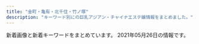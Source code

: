 ```yaml
---
title: "金町・亀有・北千住・竹ノ塚"
description: "キーワード別にの巨乳アジアン・チャイナエステ嬢情報をまとめました。"
---
```


新着画像と新着キーワードをまとめています。
2021年05月26日の情報です。

<DmmAffiliateIns />
<KeywordTable
  shops={
    [
    {
        "name": "Spring \uff5e\u30b9\u30d7\u30ea\u30f3\u30b0\uff5e",
        "url": "http://spring.est888.com/",
        "station": "JR\u91d1\u753a\u99c5\u5317\u53e3",
        "keywords": {
            "E": 1,
            "85": 2,
            "91": 1,
            "84": 1,
            "90": 5,
            "C": 3,
            "D": 3,
            "89": 1
        },
        "img_links": [
            "http://spring.est888.com/css/staff/staff001-b.png",
            "http://spring.est888.com/css/staff/staff16.png",
            "http://spring.est888.com/css/staff/staff17.png",
            "http://spring.est888.com/css/staff/staff16-a.png",
            "http://spring.est888.com/css/staff/staff16-b.png",
            "http://spring.est888.com/css/nav/nav-001.png",
            "http://spring.est888.com/css/nav/nav-005.png",
            "http://spring.est888.com/css/staff/staff012-b.png",
            "http://spring.est888.com/css/staff/staff004-b.png",
            "http://spring.est888.com/css/staff/staff0005.png",
            "http://spring.est888.com/css/staff/staff13.png",
            "http://spring.est888.com/css/nav/nav-002.png",
            "http://spring.est888.com/css/tel.png",
            "http://spring.est888.com/css/staff/staff11-a.png",
            "http://spring.est888.com/css/staff/staff0005-a.png",
            "http://spring.est888.com/css/staff/staff14-b.png",
            "http://spring.est888.com/css/nav/nav-004.png",
            "http://spring.est888.com/css/staff/staff14.png",
            "http://spring.est888.com/css/nav/nav-003.png",
            "http://spring.est888.com/css/staff/staff0010-b.png",
            "http://spring.est888.com/css/top0000000003.jpg",
            "http://spring.est888.com/css/nav/nav-006.png",
            "http://spring.est888.com/css/staff/staff004.png",
            "http://spring.est888.com/css/staff/staff001-a.png",
            "http://spring.est888.com/css/staff/staff17-a.png",
            "http://spring.est888.com/css/staff/staff11.png",
            "http://spring.est888.com/css/staff/staff004-a.png",
            "http://spring.est888.com/css/staff/staff14-a.png",
            "http://spring.est888.com/css/staff/staff010-a.png",
            "http://spring.est888.com/css/staff/staff012-a.png",
            "http://spring.est888.com/css/top001.png",
            "http://spring.est888.com/css/staff/staff010.png",
            "http://spring.est888.com/css/staff/staff13-a.png",
            "http://spring.est888.com/css/staff/staff11-b.png",
            "http://spring.est888.com/css/staff/staff001.png",
            "http://spring.est888.com/css/staff/staff17-b.png",
            "http://spring.est888.com/css/staff/staff0005-b.png",
            "http://spring.est888.com/css/staff/staff012.png"
        ]
    },
    {
        "station": "JR\u91d1\u753a\u99c5\u5317\u53e3",
        "url": "http://urara.tyo.cm/",
        "name": "\u9e97",
        "keywords": {
            "85": 48,
            "84": 12,
            "87": 12,
            "86": 48,
            "D": 120
        },
        "img_links": [
            "http://urara.tyo.cm/photos/sites/5/2020/10/2020101305325670.jpg",
            "http://urara.tyo.cm/images/link_nav03.png",
            "http://urara.tyo.cm/images/link_nav02.png",
            "http://urara.tyo.cm/photos/sites/5/2020/09/2020091508111353.jpg",
            "http://urara.tyo.cm/images/link_nav01.png",
            "http://urara.tyo.cm/images/bg_infotit.png",
            "http://urara.tyo.cm/images/link_nav06.png",
            "http://urara.tyo.cm/images/tit_staff01.png",
            "http://urara.tyo.cm/photos/sites/5/2020/07/2020072904152581.jpg",
            "http://urara.tyo.cm/photos/sites/5/2020/07/2020072904152344.jpg",
            "http://urara.tyo.cm/images/slider03.png",
            "http://urara.tyo.cm/images/slider01.png",
            "http://urara.tyo.cm/images/top.png",
            "http://urara.tyo.cm/images/slider02.png",
            "http://urara.tyo.cm/photos/sites/5/2020/08/2020082101302071.jpg",
            "http://urara.tyo.cm/images/tit_info02.png",
            "http://urara.tyo.cm/images/link_nav04.png",
            "http://urara.tyo.cm/photos/sites/5/2021/02/2021021804210413.jpg",
            "http://urara.tyo.cm/photos/sites/5/2020/07/2020072904152438.jpg",
            "http://urara.tyo.cm/photos/sites/5/2020/11/2020112706272440.jpg",
            "http://urara.tyo.cm/images/tit_info01.png",
            "http://urara.tyo.cm/images/ico02.png",
            "http://urara.tyo.cm/photos/sites/5/2021/03/2021032608104729.jpg",
            "http://urara.tyo.cm/images/tit_staff02.png",
            "http://urara.tyo.cm/images/link_nav05.png",
            "http://urara.tyo.cm/photos/sites/5/2020/07/2020072904152474.jpg",
            "http://urara.tyo.cm/images/pagetop.png"
        ]
    },
    {
        "keywords": {},
        "name": "\u82b1\u306e\u604b",
        "url": "http://bananokoi.ies.bz/",
        "station": "\u7dbe\u702c\u99c5\u6771\u53e3",
        "img_links": []
    },
    {
        "img_links": [
            "http://relax-esthe.tokyo/css/staff/staff03.png",
            "http://relax-esthe.tokyo/css/staff/staff05.png",
            "http://relax-esthe.tokyo/css/m-yejiao.jpg",
            "http://relax-esthe.tokyo/css/m-top-right02.jpg",
            "http://relax-esthe.tokyo/css/top-left01.jpg",
            "http://relax-esthe.tokyo/css/staff/staff09.png",
            "http://relax-esthe.tokyo/css/staff/staff06.png",
            "http://relax-esthe.tokyo/css/m-top-right03.jpg",
            "http://relax-esthe.tokyo/css/m-left.jpg",
            "http://relax-esthe.tokyo/css/staff/staff02.png",
            "http://relax-esthe.tokyo/css/staff/staff01.png",
            "http://relax-esthe.tokyo/css/m-top02.jpg",
            "http://relax-esthe.tokyo/css/staff/staff07.png",
            "http://relax-esthe.tokyo/images/call.png",
            "http://relax-esthe.tokyo/css/m-top-right04.jpg",
            "http://relax-esthe.tokyo/css/m-top-right01.jpg",
            "http://relax-esthe.tokyo/css/m-right.jpg",
            "http://relax-esthe.tokyo/css/m-head1.jpg",
            "http://relax-esthe.tokyo/css/staff/staff0n.png"
        ],
        "station": "\u6885\u5cf6\u99c5",
        "url": "http://relax-esthe.tokyo/",
        "name": "Amor-\u30a2\u30e2\u30fc\u30eb-",
        "keywords": {}
    },
    {
        "station": "\u7dbe\u702c\u99c5\u6771\u53e3",
        "url": "http://youfirstesthe.com/",
        "name": "You First*\u30e6\u30fc\u30d5\u30a1\u30fc\u30b9\u30c8",
        "keywords": {
            "\u30bb\u30af\u30b7\u30fc": 4,
            "G": 5
        },
        "img_links": [
            "http://youfirstesthe.com/upload/girl/img03/img3_0020.jpg",
            "http://youfirstesthe.com/upload/girl/img03/img2_0003.jpg",
            "http://youfirstesthe.com/images/top/list_btn.png",
            "http://youfirstesthe.com/upload/girl/img03/img5_0008.jpg",
            "http://youfirstesthe.com/upload/girl/img02/img1_0016.jpg",
            "http://youfirstesthe.com/upload/girl/img02/img1_0007.jpg",
            "http://youfirstesthe.com/upload/board/img_1555924960.jpg",
            "http://youfirstesthe.com/upload/girl/img03/img2_0014.jpg",
            "http://youfirstesthe.com/images/common/main_txt_corona.jpg",
            "http://youfirstesthe.com/upload/girl/img03/img2_0028.jpg",
            "http://youfirstesthe.com/upload/girl/img03/img3_0007.jpg",
            "http://youfirstesthe.com/upload/girl/img03/img1_0007.jpg",
            "http://youfirstesthe.com/upload/girl/img03/img2_0020.jpg",
            "http://youfirstesthe.com/upload/girl/img03/img1_0027.jpg",
            "http://youfirstesthe.com/upload/girl/img03/img4_0007.jpg",
            "http://youfirstesthe.com/upload/girl/img02/img1_0004.jpg",
            "http://youfirstesthe.com/upload/girl/img03/img1_0016.jpg",
            "http://youfirstesthe.com/upload/girl/img03/img1_0028.jpg",
            "http://youfirstesthe.com/upload/girl/img02/img1_0015.jpg",
            "http://youfirstesthe.com/upload/girl/img03/img1_0021.jpg",
            "http://youfirstesthe.com/upload/girl/img03/img2_0007.jpg",
            "http://youfirstesthe.com/images/top/ranking01.png",
            "http://youfirstesthe.com/upload/girl/img03/img2_0008.jpg",
            "http://youfirstesthe.com/upload/girl/img03/img1_0003.jpg",
            "http://youfirstesthe.com/upload/girl/img03/img3_0003.jpg",
            "http://youfirstesthe.com/upload/girl/img03/img1_0004.jpg",
            "http://youfirstesthe.com/upload/board/img_1601452249.jpg",
            "http://youfirstesthe.com/upload/girl/img02/img1_0008.jpg",
            "http://youfirstesthe.com/upload/board/img_1616074420.jpg",
            "http://youfirstesthe.com/upload/girl/img02/img1_0028.jpg",
            "http://youfirstesthe.com/upload/girl/img03/img4_0008.jpg",
            "http://youfirstesthe.com/upload/girl/img03/img3_0008.jpg",
            "http://youfirstesthe.com/upload/girl/img02/img1_0021.jpg",
            "http://youfirstesthe.com/upload/girl/img03/img1_0020.jpg",
            "http://youfirstesthe.com/upload/girl/img03/img2_0016.jpg",
            "http://youfirstesthe.com/images/top/ranking02.png",
            "http://youfirstesthe.com/upload/girl/img03/img1_0026.jpg",
            "http://youfirstesthe.com/upload/girl/img03/img1_0008.jpg",
            "http://youfirstesthe.com/upload/girl/img03/img1_0014.jpg",
            "http://youfirstesthe.com/upload/girl/img02/img1_0020.jpg",
            "http://youfirstesthe.com/upload/girl/img03/img2_0019.jpg",
            "http://youfirstesthe.com/upload/girl/img03/img1_0029.jpg",
            "http://youfirstesthe.com/upload/board/img_1616074473.jpg",
            "http://youfirstesthe.com/upload/girl/img02/img1_0026.jpg",
            "http://youfirstesthe.com/upload/board/img_1558501433.jpg",
            "http://youfirstesthe.com/upload/girl/img03/img1_0019.jpg",
            "http://youfirstesthe.com/upload/girl/img02/img1_0014.jpg",
            "http://youfirstesthe.com/images/top/ranking03.png",
            "http://youfirstesthe.com/upload/girl/img02/img1_0019.jpg",
            "http://youfirstesthe.com/upload/girl/img03/img2_0029.jpg",
            "http://youfirstesthe.com/images/top/pickup_box.png",
            "http://youfirstesthe.com/upload/girl/img02/img1_0029.jpg",
            "http://youfirstesthe.com/images/common/tel.png",
            "http://youfirstesthe.com/upload/girl/img02/img1_0027.jpg",
            "http://youfirstesthe.com/upload/girl/img02/img1_0003.jpg",
            "http://youfirstesthe.com/upload/girl/img03/img1_0015.jpg",
            "http://youfirstesthe.com/upload/board/img_1600470945.jpg",
            "http://youfirstesthe.com/images/top/news.png"
        ]
    },
    {
        "name": "Spring-\u30b9\u30d7\u30ea\u30f3\u30b0-",
        "url": "http://spring02.est888.com/",
        "img_links": [
            "http://spring02.est888.com/css/staff/staff09-a.png",
            "http://spring02.est888.com/css/staff/staff010-b.png",
            "http://spring02.est888.com/css/staff/staff01-a.png",
            "http://spring02.est888.com/css/staff/staff09-b.png",
            "http://spring02.est888.com/css/staff/staff005-a.png",
            "http://spring02.est888.com/css/staff/staff03.png",
            "http://spring02.est888.com/css/staff/staff12-a.png",
            "http://spring02.est888.com/css/tel.png",
            "http://spring02.est888.com/css/staff/staff005.png",
            "http://spring02.est888.com/css/staff/staff04-b.png",
            "http://spring02.est888.com/css/nav/nav-005.png",
            "http://spring02.est888.com/css/top003.png",
            "http://spring02.est888.com/css/staff/staff11.png",
            "http://spring02.est888.com/css/staff/staff12.png",
            "http://spring02.est888.com/css/staff/staff11-a.png",
            "http://spring02.est888.com/css/top04.png",
            "http://spring02.est888.com/css/staff/staff01.png",
            "http://spring02.est888.com/css/staff/staff12-b.png",
            "http://spring02.est888.com/css/staff/staff010.png",
            "http://spring02.est888.com/css/nav/nav-006.png",
            "http://spring02.est888.com/css/staff/staff010-a.png",
            "http://spring02.est888.com/css/staff/staff04-a.png",
            "http://spring02.est888.com/css/nav/nav-001.png",
            "http://spring02.est888.com/css/nav/nav-004.png",
            "http://spring02.est888.com/css/nav/nav-003.png",
            "http://spring02.est888.com/css/staff/staff04.png",
            "http://spring02.est888.com/css/staff/staff03-a.png",
            "http://spring02.est888.com/css/staff/staff003-b.png",
            "http://spring02.est888.com/css/staff/staff005-b.png",
            "http://spring02.est888.com/css/top01.png",
            "http://spring02.est888.com/css/staff/staff11-b.png",
            "http://spring02.est888.com/css/staff/staff09.png",
            "http://spring02.est888.com/css/osusume01.png",
            "http://spring02.est888.com/css/staff/staff0008.png",
            "http://spring02.est888.com/css/top02-left.png",
            "http://spring02.est888.com/css/nav/nav-002.png",
            "http://spring02.est888.com/css/staff/staff01-b.png",
            "http://spring02.est888.com/css/staff/staff008-b.png"
        ],
        "keywords": {
            "90": 3,
            "91": 1,
            "E": 2,
            "85": 3,
            "G": 1,
            "C": 4,
            "84": 1,
            "89": 1
        },
        "station": "\u7dbe\u702c\u99c5\u897f\u53e3"
    },
    {
        "name": "BODY RESORT",
        "keywords": {
            "D": 20,
            "86": 32,
            "C": 2
        },
        "url": "http://massage-esthe.red/",
        "img_links": [
            "http://massage-esthe.red/images/slider/slide1.png",
            "http://massage-esthe.red/images/no.png",
            "http://massage-esthe.red/images/slider/slide2s.png",
            "http://massage-esthe.red/images/slider/slide4.png",
            "http://massage-esthe.red/images/line.jpg",
            "http://massage-esthe.red/images/staff_images/st4.jpg",
            "http://massage-esthe.red/images/staff_images/st1.jpg",
            "http://massage-esthe.red/images/slider/slide3.png",
            "http://massage-esthe.red/images/index-2.jpg",
            "http://massage-esthe.red/images/e.jpg",
            "http://massage-esthe.red/images/slider/slide1s.png",
            "http://massage-esthe.red/images/staff_images/st9.jpg",
            "http://massage-esthe.red/images/staff_images/sta3.jpg",
            "http://massage-esthe.red/images/an_5_02.jpg",
            "http://massage-esthe.red/images/staff_images/sta1.jpg",
            "http://massage-esthe.red/images/an_4_02.jpg",
            "http://massage-esthe.red/images/staff_images/st2.jpg",
            "http://massage-esthe.red/images/an_2_02.jpg",
            "http://massage-esthe.red/images/an_4_01.jpg",
            "http://massage-esthe.red/images/an_3_02.jpg",
            "http://massage-esthe.red/images/slider/slide4s.png",
            "http://massage-esthe.red/images/staff_images/st3.jpg",
            "http://massage-esthe.red/images/slider/slide5s.png",
            "http://massage-esthe.red/images/staff_images/st6.jpg",
            "http://massage-esthe.red/images/r3.jpg",
            "http://massage-esthe.red/images/an_6_02.jpg",
            "http://massage-esthe.red/images/an_1_02.jpg",
            "http://massage-esthe.red/images/staff_images/sta9.jpg",
            "http://massage-esthe.red/images/staff_images/sta4.jpg",
            "http://massage-esthe.red/images/an_1_01.jpg",
            "http://massage-esthe.red/images/staff_images/st5.jpg",
            "http://massage-esthe.red/images/an_6_01.jpg",
            "http://massage-esthe.red/images/r7.jpg",
            "http://massage-esthe.red/images/r5.jpg",
            "http://massage-esthe.red/images/an_3_01.jpg",
            "http://massage-esthe.red/images/r6.jpg",
            "http://massage-esthe.red/images/staff_images/sta6.jpg",
            "http://massage-esthe.red/images/r4.jpg",
            "http://massage-esthe.red/images/staff_images/sl.png",
            "http://massage-esthe.red/images/staff_images/sta5.jpg",
            "http://massage-esthe.red/images/qr.jpg",
            "http://massage-esthe.red/images/staff_images/sta2.jpg",
            "http://massage-esthe.red/images/an_2_01.jpg",
            "http://massage-esthe.red/images/fbb.jpg",
            "http://massage-esthe.red/images/an_5_01.jpg",
            "http://massage-esthe.red/images/index-1.jpg",
            "http://massage-esthe.red/images/r2.jpg",
            "http://massage-esthe.red/images/line1.jpg",
            "http://massage-esthe.red/images/slider/slide2.png",
            "http://massage-esthe.red/images/staff_images/sta7.jpg",
            "http://massage-esthe.red/images/slider/slide3s.png",
            "http://massage-esthe.red/images/slider/slide5.png",
            "http://massage-esthe.red/images/staff_images/st7.jpg"
        ],
        "station": "JR\u4e80\u6709\u99c5\u5317\u53e3"
    },
    {
        "station": "JR\u91d1\u753a\u99c5\u5317\u53e3",
        "url": "http://iyasinobara.oks.bz/",
        "name": "\u7652\u3057\u306e\u8594\u8587",
        "img_links": [
            "http://iyasinobara.oks.bz/images/top.jpg",
            "http://iyasinobara.oks.bz/images/mobile.jpg",
            "http://iyasinobara.oks.bz/photos/sites/36/2020/02/2020021401252254.jpg",
            "http://iyasinobara.oks.bz/images/room2.jpg",
            "http://iyasinobara.oks.bz/images/room4.jpg",
            "http://iyasinobara.oks.bz/images/s_staff.jpg",
            "http://iyasinobara.oks.bz/images/s_news.jpg",
            "http://iyasinobara.oks.bz/photos/sites/36/2021/03/2021030303232197.jpg",
            "http://iyasinobara.oks.bz/images/s_shedule.jpg",
            "http://iyasinobara.oks.bz/photos/sites/36/2020/11/2020112101523963.jpg",
            "http://iyasinobara.oks.bz/photos/sites/36/2019/12/2019121401184994.jpg",
            "http://iyasinobara.oks.bz/images/room1.jpg",
            "http://iyasinobara.oks.bz/images/room3.jpg"
        ],
        "keywords": {
            "D": 10,
            "90": 5,
            "C": 16,
            "F": 5,
            "82": 5,
            "85": 5,
            "87": 5
        }
    },
    {
        "img_links": [
            "https://lush.jpn.vin/images/room1.jpg",
            "https://lush.jpn.vin/images/lb.png",
            "https://lush.jpn.vin/images/end.jpg",
            "https://lush.jpn.vin/images/room3.jpg",
            "https://lush.jpn.vin/images/side_mobile.png",
            "https://lush.jpn.vin/photos/sites/6/2021/05/202105260132415.jpg",
            "http://lush.a3.jpn.vin/upload/sites/6/2021/05/202105260132415.jpg",
            "https://lush.jpn.vin/images/border-bottom.png",
            "https://lush.jpn.vin/images/tit_pick.jpg",
            "https://lush.jpn.vin/images/rb.png",
            "https://lush.jpn.vin/images/tit_news.png",
            "https://lush.jpn.vin/photos/sites/6/2021/01/2021012905303514.jpg",
            "https://lush.jpn.vin/images/tit_staff.jpg",
            "https://lush.jpn.vin/images/girl.png",
            "https://lush.jpn.vin/photos/sites/6/2020/12/2020121402082025.jpg",
            "https://lush.jpn.vin/photos/sites/6/2020/12/2020121402072787.jpg",
            "https://lush.jpn.vin/images/room4.jpg",
            "https://lush.jpn.vin/photos/sites/6/2021/02/2021021804400223.jpg",
            "https://lush.jpn.vin/photos/sites/6/2020/12/202012140206371.jpg",
            "https://lush.jpn.vin/images/top.png",
            "https://lush.jpn.vin/photos/sites/6/2021/01/2021011906135643.jpg",
            "https://lush.jpn.vin/photos/sites/6/2020/12/2020121402091934.jpg",
            "https://lush.jpn.vin/images/bg_comend.jpg",
            "https://lush.jpn.vin/images/room2.jpg"
        ],
        "name": "\u30e9\u30c3\u30b7\u30e5",
        "station": "JR\u91d1\u753a\u99c5\u5317\u53e3",
        "url": "https://lush.jpn.vin/",
        "keywords": {
            "C": 15,
            "D": 36,
            "85": 9,
            "90": 9,
            "86": 27,
            "87": 9,
            "88": 9,
            "89": 9
        }
    },
    {
        "name": "\u5fc3",
        "keywords": {},
        "url": "http://sumirety.xyz/",
        "img_links": [],
        "station": "\u6885\u5cf6\u99c5"
    },
    {
        "name": "\u604b\u4eba\u697d\u5712",
        "keywords": {
            "D": 3,
            "87": 2,
            "E": 2,
            "86": 2,
            "89": 1
        },
        "img_links": [
            "http://koi.rankuens.com/css/right.jpg",
            "http://koi.rankuens.com/css/head03.jpg",
            "http://koi.rankuens.com/css/staff/staff08.jpg",
            "http://koi.rankuens.com/css/staff/staff00005.jpg",
            "http://koi.rankuens.com/css/staff/staff00006.jpg",
            "http://koi.rankuens.com/css/nav/nav05.jpg",
            "http://koi.rankuens.com/css/top004.jpg",
            "http://koi.rankuens.com/css/staff/staff10.jpg",
            "http://koi.rankuens.com/css/top0000001.jpg",
            "http://koi.rankuens.com/css/nav/nav01.jpg",
            "http://koi.rankuens.com/css/left.jpg",
            "http://koi.rankuens.com/css/nav/nav04.jpg",
            "http://koi.rankuens.com/css/top005.jpg",
            "http://koi.rankuens.com/css/staff/staff09.jpg",
            "http://koi.rankuens.com/css/nav/nav03.jpg",
            "http://koi.rankuens.com/css/nav/nav06.jpg",
            "http://koi.rankuens.com/css/nav/nav02.jpg"
        ],
        "station": "JR\u4e80\u6709\u99c5\u5357\u53e3",
        "url": "http://koi.rankuens.com/"
    },
    {
        "station": "JR\u4e80\u6709\u99c5\u5357\u53e3",
        "keywords": {
            "86": 1,
            "88": 3,
            "83": 1,
            "85": 2,
            "F": 1,
            "E": 2,
            "C": 1,
            "D": 3
        },
        "url": "https://renren.tyo.cm/",
        "img_links": [
            "https://renren.tyo.cm/images/link_nav04.jpg",
            "https://renren.tyo.cm/images/tit_link.png",
            "https://renren.tyo.cm/images/side_mobile.jpg",
            "https://renren.tyo.cm/photos/sites/41/2021/05/2021052004155091.jpg",
            "https://renren.tyo.cm/images/tit_pick.png",
            "https://renren.tyo.cm/images/link_nav03.jpg",
            "https://renren.tyo.cm/photos/sites/41/2021/05/2021052004153875.jpg",
            "https://renren.tyo.cm/images/staff02.png",
            "https://renren.tyo.cm/images/acc2.jpg",
            "https://renren.tyo.cm/images/acc5.jpg",
            "https://renren.tyo.cm/images/top.png",
            "https://renren.tyo.cm/images/link_nav01.jpg",
            "https://renren.tyo.cm/images/acc3.jpg",
            "https://renren.tyo.cm/images/acc1.jpg",
            "https://renren.tyo.cm/photos/sites/41/2021/05/2021052004155498.jpg",
            "https://renren.tyo.cm/images/end.png",
            "https://renren.tyo.cm/photos/sites/41/2021/05/2021052004154611.jpg",
            "https://renren.tyo.cm/photos/sites/41/2021/05/2021052004155822.jpg",
            "https://renren.tyo.cm/images/link_nav06.jpg",
            "https://renren.tyo.cm/photos/sites/41/2021/05/202105200415347.jpg",
            "https://renren.tyo.cm/images/sp_top.png",
            "https://renren.tyo.cm/images/acc6.jpg",
            "https://renren.tyo.cm/images/staff01.png",
            "https://renren.tyo.cm/images/tit_new.png",
            "https://renren.tyo.cm/photos/sites/41/2021/05/2021052004154256.jpg",
            "https://renren.tyo.cm/images/side_tel.jpg",
            "https://renren.tyo.cm/images/link_nav05.jpg",
            "https://renren.tyo.cm/images/acc4.jpg",
            "https://renren.tyo.cm/images/link_nav02.jpg"
        ],
        "name": "Aroma RenRen"
    },
    {
        "keywords": {
            "87": 1,
            "C": 11,
            "86": 2,
            "D": 3
        },
        "name": "\u5922\u306e\u5bb6",
        "station": "\u7af9\u30ce\u585a\u99c5\u6771\u53e3",
        "img_links": [
            "http://kokoroan.jps.cm/photos/sites/31/2021/03/2021032316410890.jpg",
            "http://kokoroan.jps.cm/images/mobile.jpg",
            "http://kokoroan.jps.cm/images/staff_line.jpg",
            "http://kokoroan.jps.cm/images/ser1.jpg",
            "http://kokoroan.jps.cm/photos/sites/31/2021/03/2021032515025450.jpg",
            "http://kokoroan.jps.cm/images/mobile2.jpg",
            "http://kokoroan.jps.cm/photos/sites/31/2021/04/2021041913212572.jpg",
            "http://kokoroan.jps.cm/photos/sites/31/2021/03/2021032316250291.jpg",
            "http://kokoroan.jps.cm/images/end.jpg",
            "http://kokoroan.jps.cm/images/room1.jpg",
            "http://kokoroan.jps.cm/photos/sites/31/2021/04/2021041913212424.jpg",
            "http://kokoroan.jps.cm/images/ser3.jpg",
            "http://kokoroan.jps.cm/images/bj3.jpg",
            "http://kokoroan.jps.cm/images/ser4.jpg",
            "http://kokoroan.jps.cm/images/service_line.jpg",
            "http://kokoroan.jps.cm/images/ser2.jpg",
            "http://kokoroan.jps.cm/images/girl-z2.jpg",
            "http://kokoroan.jps.cm/photos/sites/31/2021/03/2021032515024847.jpg",
            "http://kokoroan.jps.cm/images/ser5.jpg",
            "http://kokoroan.jps.cm/images/room2.jpg",
            "http://kokoroan.jps.cm/images/top.jpg",
            "http://kokoroan.jps.cm/images/room4.jpg",
            "http://kokoroan.jps.cm/images/girl-z1.jpg",
            "http://kokoroan.jps.cm/images/room3.jpg"
        ],
        "url": "http://kokoroan.jps.cm/"
    },
    {
        "name": "Plaisir\u30fb\u30d7\u30ec\u30b8\u30fc\u30eb",
        "img_links": [
            "https://bright.xyz.mn/images/s_face.jpg",
            "https://bright.xyz.mn/photos/sites/10/2021/05/2021050709052156-308x411.jpg",
            "https://bright.xyz.mn/photos/sites/10/2021/05/2021052003325366.jpg",
            "https://bright.xyz.mn/photos/sites/10/2020/08/2020081003373131.jpg",
            "https://bright.xyz.mn/photos/sites/10/2021/05/2021052101453282-308x411.jpg",
            "https://bright.xyz.mn/photos/sites/10/2021/05/2021052101453282.jpg",
            "https://bright.xyz.mn/photos/sites/10/2021/05/2021052101403735-308x411.jpg",
            "https://bright.xyz.mn/photos/sites/10/2021/05/2021052101403735.jpg",
            "https://bright.xyz.mn/photos/sites/10/2021/05/202105210145508-308x411.jpg",
            "https://bright.xyz.mn/images/news_bj3.jpg",
            "https://bright.xyz.mn/images/new.jpg",
            "https://bright.xyz.mn/images/line.png",
            "https://bright.xyz.mn/images/top.png",
            "https://bright.xyz.mn/images/s_link.jpg",
            "https://bright.xyz.mn/photos/sites/10/2020/07/2020072612030016.jpg",
            "https://bright.xyz.mn/images/staff_bj3.jpg",
            "https://bright.xyz.mn/images/end.png",
            "https://bright.xyz.mn/images/s_therapist.jpg",
            "https://bright.xyz.mn/photos/sites/10/2021/05/2021052101451231.jpg",
            "https://bright.xyz.mn/photos/sites/10/2020/07/2020072611535558.jpg",
            "https://bright.xyz.mn/photos/sites/10/2020/01/2020010607464468.jpg",
            "https://bright.xyz.mn/images/s_news.jpg",
            "https://bright.xyz.mn/photos/sites/10/2020/08/2020081003373252.jpg",
            "https://bright.xyz.mn/images/2.jpg",
            "https://bright.xyz.mn/photos/sites/10/2020/07/202007261153576.jpg",
            "https://bright.xyz.mn/images/mobile.jpg",
            "https://bright.xyz.mn/photos/sites/10/2021/05/202105210145508.jpg",
            "https://bright.xyz.mn/images/1.jpg",
            "https://bright.xyz.mn/images/s_pick.png"
        ],
        "station": "JR\u4e80\u6709\u99c5\u5357\u53e3",
        "keywords": {
            "H": 18,
            "86": 18,
            "87": 18,
            "85": 36,
            "92": 18,
            "G": 18,
            "C": 2,
            "88": 54,
            "E": 58,
            "D": 56
        },
        "url": "https://bright.xyz.mn/"
    },
    {
        "img_links": [
            "http://esthe-aroma.xyz/images/friend.png",
            "http://esthe-aroma.xyz/images/link.png",
            "http://esthe-aroma.xyz/images/cg02.jpg",
            "http://esthe-aroma.xyz/images/main1.jpg",
            "http://esthe-aroma.xyz/images/home.png",
            "http://esthe-aroma.xyz/images/header3.png",
            "http://esthe-aroma.xyz/images/acc1.jpg",
            "http://esthe-aroma.xyz/images/main-sp.jpg",
            "http://esthe-aroma.xyz/images/esthe2.jpg",
            "http://esthe-aroma.xyz/images/clear.png",
            "http://esthe-aroma.xyz/images/home_002.png",
            "http://esthe-aroma.xyz/images/info.png",
            "http://esthe-aroma.xyz/images/gallery.png",
            "http://esthe-aroma.xyz/images/staff.png",
            "http://esthe-aroma.xyz/images/acc.jpg",
            "http://esthe-aroma.xyz/images/esthe1.jpg",
            "http://esthe-aroma.xyz/images/blog_002.png",
            "http://esthe-aroma.xyz/images/esthe3.jpg",
            "http://esthe-aroma.xyz/images/cg01.jpg"
        ],
        "station": "\u7af9\u30ce\u585a\u99c5\u6771\u53e3",
        "name": "\u5927\u5bb6\u65cf",
        "keywords": {
            "86": 3,
            "87": 3
        },
        "url": "http://esthe-aroma.xyz/"
    },
    {
        "name": "heart Peace \uff5e\u30cf\u30fc\u30c8\u30d4\u30fc\u30b9\uff5e",
        "url": "https://heart-peace.business.site/",
        "station": "\u7dbe\u702c\u99c5",
        "img_links": [],
        "keywords": {}
    },
    {
        "keywords": {},
        "url": "http://www.kenyoku.work/",
        "name": "\u5065\u6b32",
        "img_links": [
            "http://www.kenyoku.work/img/miki1.jpg",
            "http://www.kenyoku.work/images/b1.jpg",
            "http://www.kenyoku.work/images/interior_t.jpg",
            "http://www.kenyoku.work/img/ami1.jpg",
            "http://www.kenyoku.work/images/4.jpg",
            "http://www.kenyoku.work/images/mobile.jpg",
            "http://www.kenyoku.work/images/staff_t.jpg",
            "http://www.kenyoku.work/images/sys.jpg",
            "http://www.kenyoku.work/images/b2.jpg",
            "http://www.kenyoku.work/img/risa1.jpg",
            "http://www.kenyoku.work/images/info.png",
            "http://www.kenyoku.work/img/hana1.jpg",
            "http://www.kenyoku.work/images/s1.png",
            "http://www.kenyoku.work/images/1.jpg",
            "http://www.kenyoku.work/images/int2.png",
            "http://www.kenyoku.work/images/int1.png",
            "http://www.kenyoku.work/images/head.jpg",
            "http://www.kenyoku.work/images/3.jpg",
            "http://www.kenyoku.work/images/2.jpg",
            "http://www.kenyoku.work/images/news.jpg"
        ],
        "station": "JR\u91d1\u753a\u99c5\u5317\u53e3"
    },
    {
        "img_links": [
            "http://ayase-ai.jpest.net/uploads//sites/33/2020/11/g1.jpg",
            "http://ayase-ai.jpest.net/uploads//sites/33/2020/12/r2-1.png",
            "http://ayase-ai.jpest.net/uploads//sites/33/2020/11/g6.jpg",
            "http://ayase-ai.jpest.net/uploads//sites/33/2020/12/main_bottom.png",
            "http://ayase-ai.jpest.net/uploads//sites/33/2020/11/g3.jpg",
            "http://ayase-ai.jpest.net/uploads//sites/33/2020/12/shishu-2.png",
            "http://ayase-ai.jpest.net/uploads//sites/33/2020/12/r3-1.png",
            "http://ayase-ai.jpest.net/uploads//sites/33/2020/11/g2-225x300.jpg",
            "http://ayase-ai.jpest.net/uploads//sites/33/2020/12/ss.png",
            "http://ayase-ai.jpest.net/uploads//sites/33/2020/11/g5.jpg",
            "http://ayase-ai.jpest.net/uploads//sites/33/2020/12/main_top.png",
            "http://ayase-ai.jpest.net/uploads//sites/33/2020/12/r1.png",
            "http://ayase-ai.jpest.net/uploads//sites/33/2020/11/g2.jpg",
            "http://ayase-ai.jpest.net/uploads//sites/33/2020/11/g5-225x300.jpg",
            "http://ayase-ai.jpest.net/uploads//sites/33/2020/11/g4.jpg",
            "http://ayase-ai.jpest.net/uploads//sites/33/2020/11/g4-225x300.jpg",
            "http://ayase-ai.jpest.net/uploads//sites/33/2021/01/g1-225x300.jpg",
            "http://ayase-ai.jpest.net/uploads//sites/33/2020/12/re.jpg",
            "http://ayase-ai.jpest.net/uploads//sites/33/2020/12/main_bottom-1.png",
            "http://ayase-ai.jpest.net/uploads//sites/33/2020/12/ma01-1.jpg",
            "http://ayase-ai.jpest.net/uploads//sites/33/2020/12/r4-1.png",
            "http://ayase-ai.jpest.net/uploads//sites/33/2020/11/m-top02-1.jpg",
            "http://ayase-ai.jpest.net/uploads//sites/33/2020/11/g3-225x300.jpg",
            "http://ayase-ai.jpest.net/uploads//sites/33/2020/11/g1-225x300.jpg",
            "http://ayase-ai.jpest.net/uploads//sites/33/2021/04/g1.jpg",
            "http://ayase-ai.jpest.net/uploads//sites/33/2020/12/mobile-1.jpg",
            "http://ayase-ai.jpest.net/uploads//sites/33/2020/11/g6-225x300.jpg",
            "http://ayase-ai.jpest.net/uploads//sites/33/2021/01/g1.jpg",
            "http://ayase-ai.jpest.net/uploads//sites/33/2020/12/main_top-1.png",
            "http://ayase-ai.jpest.net/uploads//sites/33/2021/04/g1-225x300.jpg"
        ],
        "keywords": {},
        "url": "http://ayase-ai.jpest.net/",
        "station": "\u7dbe\u702c\u99c5\u6771\u53e3",
        "name": "\u611b"
    },
    {
        "keywords": {
            "86": 92,
            "85": 23,
            "E": 69,
            "83": 23,
            "C": 46,
            "87": 92,
            "80": 23,
            "D": 161,
            "88": 23
        },
        "url": "https://anna.iest.info/",
        "station": "\u7af9\u30ce\u585a\u99c5\u6771\u53e3",
        "name": "\u5b89\u5a1c\u30fb\u30a2\u30f3\u30ca",
        "img_links": [
            "https://anna.iest.info/images/room4.jpg",
            "https://anna.iest.info/photos/sites/32/2021/01/2021012302265121.jpg",
            "https://anna.iest.info/photos/sites/32/2020/09/2020092310180247.jpg",
            "https://anna.iest.info/images/sp_top.jpg",
            "https://anna.iest.info/photos/sites/32/2020/09/2020092404431618.jpg",
            "https://anna.iest.info/photos/sites/32/2020/09/2020092310095442.jpg",
            "https://anna.iest.info/images/room3.jpg",
            "https://anna.iest.info/photos/sites/32/2020/09/2020092310084345.jpg",
            "https://anna.iest.info/photos/sites/32/2020/09/2020092310230663.jpg",
            "https://anna.iest.info/photos/sites/32/2020/10/2020102309073277.jpg",
            "https://anna.iest.info/photos/sites/32/2020/09/2020092310104790.jpg",
            "https://anna.iest.info/photos/sites/32/2021/03/2021030906341691.jpg",
            "https://anna.iest.info/photos/sites/32/2021/01/2021012102543828.jpg",
            "https://anna.iest.info/photos/sites/32/2021/01/202101230226466.jpg",
            "https://anna.iest.info/photos/sites/32/2020/11/2020110204554291.jpg",
            "https://anna.iest.info/images/05.jpg",
            "https://anna.iest.info/photos/sites/32/2020/09/2020092310053060.jpg",
            "https://anna.iest.info/images/side_link03.png",
            "https://anna.iest.info/photos/sites/32/2021/01/2021012102544587.jpg",
            "https://anna.iest.info/photos/sites/32/2021/04/2021040703585933.jpg",
            "https://anna.iest.info/images/side_link02.png",
            "https://anna.iest.info/images/09.jpg",
            "https://anna.iest.info/images/room1.jpg",
            "https://anna.iest.info/photos/sites/32/2021/03/202103090634171.jpg",
            "https://anna.iest.info/images/room2.jpg",
            "https://anna.iest.info/photos/sites/32/2020/12/2020122407252653.jpg",
            "https://anna.iest.info/photos/sites/32/2020/09/2020092310053021.jpg",
            "https://anna.iest.info/images/top.png"
        ]
    },
    {
        "station": "JR\u4e80\u6709\u99c5\u5317\u53e3",
        "img_links": [
            "http://www.maria0228.com/img/1.jpg",
            "http://www.maria0228.com/img/3.jpg",
            "http://www.maria0228.com/img/danni.jpg",
            "http://www.maria0228.com/img/7.jpg",
            "http://www.maria0228.com/img/2.jpg",
            "http://www.maria0228.com/img/ayumi.jpg",
            "http://www.maria0228.com/img/6.jpg",
            "http://www.maria0228.com/img/5.jpg",
            "http://www.maria0228.com/img/mina.jpg",
            "http://www.maria0228.com/img/4.jpg",
            "http://www.maria0228.com/img/erika.jpg",
            "http://www.maria0228.com/img/nana.jpg",
            "http://www.maria0228.com/img/yuri.jpg",
            "http://www.maria0228.com/img/aya.jpg"
        ],
        "name": "\u7652\u3057\u306e\u5bb6",
        "url": "http://www.maria0228.com/",
        "keywords": {}
    },
    {
        "name": "Angela \u30a2\u30f3\u30b8\u30a7\u30e9",
        "station": "\u7dbe\u702c\u99c5\u6771\u53e3",
        "img_links": [
            "http://angela.esjp.xyz/girl/5.jpg",
            "http://angela.esjp.xyz/girl/1.jpg",
            "http://angela.esjp.xyz/images/pickup_line.png",
            "http://angela.esjp.xyz/images/nophotos.jpg",
            "http://angela.esjp.xyz/girl/6.jpg",
            "http://angela.esjp.xyz/images/staff_bg.png",
            "http://angela.esjp.xyz/images/tel_footer.png",
            "http://angela.esjp.xyz/images/mobile_bg.png",
            "http://angela.esjp.xyz/girl/2.jpg",
            "http://angela.esjp.xyz/girl/3.jpg",
            "http://angela.esjp.xyz/images/roomimg/photo01.jpg",
            "http://angela.esjp.xyz/images/newsbg.png",
            "http://angela.esjp.xyz/girl/4.jpg",
            "http://angela.esjp.xyz/images/topbg.jpg",
            "http://angela.esjp.xyz/images/roomimg/photo02.jpg"
        ],
        "keywords": {},
        "url": "http://angela.esjp.xyz/"
    },
    {
        "station": "JR\u91d1\u753a\u99c5\u5317\u53e3",
        "url": "http://esthe-massage.pink/",
        "img_links": [
            "http://esthe-massage.pink/sp/images/cg1.jpg",
            "http://esthe-massage.pink/images/cg1.jpg",
            "http://esthe-massage.pink/images/bb.png",
            "http://esthe-massage.pink/images/aboutus.jpg",
            "http://esthe-massage.pink/images/end3.png",
            "http://esthe-massage.pink/images/line2.jpg",
            "http://esthe-massage.pink/images/mobile1.jpg",
            "http://esthe-massage.pink/sp/images/telb.png",
            "http://esthe-massage.pink/images/news.jpg",
            "http://esthe-massage.pink/images/top.png",
            "http://esthe-massage.pink/sp/images/cg3.jpg",
            "http://esthe-massage.pink/images/cg7.jpg",
            "http://esthe-massage.pink/sp/images/tel.png",
            "http://esthe-massage.pink/sp/images/cg6.jpg",
            "http://esthe-massage.pink/images/staff_s.jpg",
            "http://esthe-massage.pink/sp/images/teline.png",
            "http://esthe-massage.pink/images/line.jpg",
            "http://esthe-massage.pink/images/mobile.jpg",
            "http://esthe-massage.pink/sp/images/cg9.jpg",
            "http://esthe-massage.pink/sp/images/cg7.jpg",
            "http://esthe-massage.pink/images/cg6.jpg",
            "http://esthe-massage.pink/images/compaign.jpg",
            "http://esthe-massage.pink/images/pick.jpg",
            "http://esthe-massage.pink/images/cg2.jpg",
            "http://esthe-massage.pink/sp/images/top-img01.png",
            "http://esthe-massage.pink/images/staff_tit.jpg",
            "http://esthe-massage.pink/images/cg3.jpg",
            "http://esthe-massage.pink/sp/images/cg2.jpg",
            "http://esthe-massage.pink/images/tb.png",
            "http://esthe-massage.pink/images/tb1.png",
            "http://esthe-massage.pink/images/cg9.jpg",
            "http://esthe-massage.pink/images/newface.jpg"
        ],
        "name": "\u96c5",
        "keywords": {
            "D": 6
        }
    },
    {
        "name": "IRIS \uff5e\u30a2\u30a4\u30ea\u30b9\uff5e",
        "img_links": [
            "http://iris.este.work/2/uploadimg/1597642441.jpeg",
            "http://iris.este.work/2/uploadimg/1587527299.jpg",
            "http://iris.este.work/2/uploadimg/1615527059.jpeg",
            "http://iris.este.work/2/uploadimg/1610606533.jpg",
            "http://iris.este.work/news.jpg",
            "http://iris.este.work/2/uploadimg/1591787978.jpg",
            "http://iris.este.work/2/uploadimg/1587527512.jpg",
            "http://iris.este.work/staff_t.jpg",
            "http://iris.este.work/sys1.jpg",
            "http://iris.este.work/sys2.jpg",
            "http://iris.este.work/int1.png",
            "http://iris.este.work/2/uploadimg/1597806778.jpg",
            "http://iris.este.work/2/uploadimg/1607661251.jpg",
            "http://iris.este.work/head.jpg",
            "http://iris.este.work/s1.png",
            "http://iris.este.work/2/uploadimg/1604372331.jpg",
            "http://iris.este.work/2/uploadimg/1610606666.jpg"
        ],
        "station": "JR\u5317\u5343\u4f4f\u99c5\u6771\u53e3",
        "keywords": {
            "83": 1,
            "C": 2,
            "D": 4,
            "90": 1,
            "86": 3,
            "E": 2,
            "85": 3,
            "84": 1,
            "87": 1
        },
        "url": "http://iris.este.work/"
    },
    {
        "img_links": [
            "http://www.relax-miyabi.com/img/bnr-01_off.jpg",
            "http://www.relax-miyabi.com/files/014-03.jpg",
            "http://www.relax-miyabi.com/files/019-03.jpg",
            "http://www.relax-miyabi.com/img/glo_06_off.jpg",
            "http://www.relax-miyabi.com/img/footer-top_off.jpg",
            "http://www.relax-miyabi.com/img/top-course2_off.jpg",
            "http://www.relax-miyabi.com/img/top-h5R.jpg",
            "http://www.relax-miyabi.com/img/bnr-02_off.jpg",
            "http://www.relax-miyabi.com/img/top-course_off.jpg",
            "http://www.relax-miyabi.com/img/h4-top.jpg",
            "http://www.relax-miyabi.com/img/slider/2.jpg",
            "http://www.relax-miyabi.com/img/glo_03_off.jpg",
            "http://www.relax-miyabi.com/img/top-h5R2.jpg",
            "http://www.relax-miyabi.com/img/glo_05_off.jpg",
            "http://www.relax-miyabi.com/img/slider/1.jpg",
            "http://www.relax-miyabi.com/img/glo_01_off.jpg",
            "http://www.relax-miyabi.com/img/glo_02_off.jpg",
            "http://www.relax-miyabi.com/img/glo_04_off.jpg",
            "http://www.relax-miyabi.com/files/019-02.jpg",
            "http://www.relax-miyabi.com/files/019.jpg",
            "http://www.relax-miyabi.com/img/icon_tel.png",
            "http://www.relax-miyabi.com/files/014-02.jpg",
            "http://www.relax-miyabi.com/files/014.jpg",
            "http://www.relax-miyabi.com/img/slider/3.jpg"
        ],
        "name": "\u96c5",
        "keywords": {
            "86": 3,
            "D": 6,
            "88": 3
        },
        "url": "http://www.relax-miyabi.com/",
        "station": "\u4e94\u53cd\u91ce\u99c5"
    },
    {
        "station": "JR\u91d1\u753a\u99c5\u5317\u53e3",
        "keywords": {
            "86": 14,
            "D": 18,
            "88": 4
        },
        "url": "http://esthe-aroma.biz/",
        "name": "Sakura",
        "img_links": [
            "http://esthe-aroma.biz/img/stal.jpg",
            "http://esthe-aroma.biz/img/m02.jpg",
            "http://esthe-aroma.biz/img/m01.jpg",
            "http://esthe-aroma.biz/img/ff.jpg",
            "http://esthe-aroma.biz/img/cg101.jpg",
            "http://esthe-aroma.biz/img/acct.jpg",
            "http://esthe-aroma.biz/img/cg02.jpg",
            "http://esthe-aroma.biz/img/tr01.jpg",
            "http://esthe-aroma.biz/img/top.jpg",
            "http://esthe-aroma.biz/img/cg07.jpg",
            "http://esthe-aroma.biz/img/m03a.jpg",
            "http://esthe-aroma.biz/img/m05a.jpg",
            "http://esthe-aroma.biz/img/cg06.jpg",
            "http://esthe-aroma.biz/img/m03.jpg",
            "http://esthe-aroma.biz/img/syst.jpg",
            "http://esthe-aroma.biz/img/cg03.jpg",
            "http://esthe-aroma.biz/img/m01a.jpg",
            "http://esthe-aroma.biz/img/cg081.jpg",
            "http://esthe-aroma.biz/img/m02a.jpg",
            "http://esthe-aroma.biz/img/fla02.jpg",
            "http://esthe-aroma.biz/img/no.png",
            "http://esthe-aroma.biz/img/fla01.jpg",
            "http://esthe-aroma.biz/img/cg01.jpg",
            "http://esthe-aroma.biz/img/cg05.jpg",
            "http://esthe-aroma.biz/img/tr02.jpg",
            "http://esthe-aroma.biz/img/cg011.jpg",
            "http://esthe-aroma.biz/img/m04.jpg",
            "http://esthe-aroma.biz/img/cg021.jpg",
            "http://esthe-aroma.biz/img/cg10.jpg",
            "http://esthe-aroma.biz/img/cg09.jpg",
            "http://esthe-aroma.biz/img/m06.jpg",
            "http://esthe-aroma.biz/img/cg08.jpg",
            "http://esthe-aroma.biz/img/fla03.jpg",
            "http://esthe-aroma.biz/img/m05.jpg"
        ]
    },
    {
        "img_links": [
            "http://starrysky.esnavi.work/2/uploadimg/1618889943.jpeg",
            "http://starrysky.esnavi.work/2/uploadimg/1574764277.jpg",
            "http://starrysky.esnavi.work/2/uploadimg/1617615141.jpeg",
            "http://starrysky.esnavi.work/1-1PZ515095RN.jpg",
            "https://century.pwchp.com/images/vis_theptframe.png",
            "https://pwchp.com/images_editor/124/images/1559717095-146381_2.jpg",
            "http://starrysky.esnavi.work/iDl2toJilLq62VX.png",
            "http://starrysky.esnavi.work/2/uploadimg/1609136727.jpeg",
            "http://starrysky.esnavi.work/2/uploadimg/1609136908.jpeg",
            "http://starrysky.esnavi.work/2/uploadimg/1596225793.jpg",
            "http://starrysky.esnavi.work/vis_theptframe.png",
            "http://starrysky.esnavi.work/2/uploadimg/1565558725.jpg"
        ],
        "url": "http://starrysky.esnavi.work/",
        "keywords": {
            "\u80f8": 1,
            "C": 9,
            "90": 27,
            "85": 18,
            "E": 9,
            "83": 9,
            "D": 9,
            "88": 9
        },
        "name": "\u6fc0\u5b89\u5929\u4f7f",
        "station": "\u7dbe\u702c\u99c5\u6771\u53e3"
    },
    {
        "img_links": [],
        "station": "JR\u4e80\u6709\u99c5\u5317\u53e3",
        "name": "\u30b5\u30e9\u30f3",
        "keywords": {},
        "url": "http://kenkohouse.com/"
    },
    {
        "img_links": [
            "https://image.jimcdn.com/app/cms/image/transf/dimension=1080x1024:format=jpg/path/s491738307dab8ed0/image/i8114f4be25f79eef/version/1617353476/image.jpg",
            "https://image.jimcdn.com/app/cms/image/transf/none/path/s491738307dab8ed0/image/i5806f8c0fbbca598/version/1417614009/image.jpg",
            "https://image.jimcdn.com/app/cms/image/transf/none/path/s491738307dab8ed0/image/iba7a970dbc047ea1/version/1621849413/image.jpg",
            "https://image.jimcdn.com/app/cms/image/transf/dimension=1080x1024:format=jpg/path/s491738307dab8ed0/image/i0ab0a1b77accb1c7/version/1621849456/image.jpg",
            "https://image.jimcdn.com/app/cms/image/transf/dimension=1080x1024:format=jpg/path/s491738307dab8ed0/image/ie54739bfe4411825/version/1621849495/image.jpg"
        ],
        "url": "https://kungangm.jimdofree.com/",
        "name": "\u541b\u5b89",
        "station": "\u5800\u5207\u83d6\u84b2\u5712\u99c5",
        "keywords": {}
    },
    {
        "img_links": [
            "http://raku.est888.com/css/cam0001.jpg",
            "http://raku.est888.com/css/nav/nav-003.jpg",
            "http://raku.est888.com/css/nav/nav-004.jpg",
            "http://raku.est888.com/css/top02-left.png",
            "http://raku.est888.com/css/staff/staff0001-a.png",
            "http://raku.est888.com/css/tel.png",
            "http://raku.est888.com/css/nav/nav-005.jpg",
            "http://raku.est888.com/css/nav/nav-001.jpg",
            "http://raku.est888.com/css/staff/staff01-a.png",
            "http://raku.est888.com/css/staff/staff002-a.png",
            "http://raku.est888.com/css/osusume01.jpg",
            "http://raku.est888.com/css/nav/nav-002.jpg",
            "http://raku.est888.com/css/nav/nav-006.jpg"
        ],
        "keywords": {
            "D": 1,
            "C": 2,
            "89": 1,
            "87": 2
        },
        "name": "\u697d",
        "station": "JR\u91d1\u753a\u99c5\u5317\u53e3",
        "url": "http://raku.est888.com/"
    },
    {
        "name": "\u3086\u308a\u304b\u3054",
        "img_links": [
            "http://www.yurikago-massage.work/img/sta9.jpg",
            "http://www.yurikago-massage.work/img/sta12.jpg",
            "http://www.yurikago-massage.work/img/st13.jpg",
            "http://www.yurikago-massage.work/img/fla-1.jpg",
            "http://www.yurikago-massage.work/img/sta6.jpg",
            "http://www.yurikago-massage.work/img/sta8.jpg",
            "http://www.yurikago-massage.work/img/st8.jpg",
            "http://www.yurikago-massage.work/img/st9.jpg",
            "http://www.yurikago-massage.work/img/sta11.jpg",
            "http://www.yurikago-massage.work/img/sta13.jpg",
            "http://www.yurikago-massage.work/img/st12.jpg",
            "http://www.yurikago-massage.work/img/st09.jpg",
            "http://www.yurikago-massage.work/img/mo.png",
            "http://www.yurikago-massage.work/img/st7.jpg",
            "http://www.yurikago-massage.work/img/fla-2.jpg",
            "http://www.yurikago-massage.work/img/st6.jpg",
            "http://www.yurikago-massage.work/img/st10.jpg",
            "http://www.yurikago-massage.work/img/sta10.jpg",
            "http://www.yurikago-massage.work/img/sta7.jpg",
            "http://www.yurikago-massage.work/img/botton.jpg",
            "http://www.yurikago-massage.work/img/st11.jpg",
            "http://www.yurikago-massage.work/img/nos.jpg"
        ],
        "url": "http://www.yurikago-massage.work/",
        "station": "JR\u91d1\u753a\u99c5\u5317\u53e3",
        "keywords": {
            "87": 4,
            "E": 4,
            "86": 6,
            "D": 14,
            "C": 15,
            "85": 8,
            "F": 4,
            "88": 4
        }
    },
    {
        "img_links": [],
        "station": "JR\u5357\u5343\u4f4f\u99c5\u5357\u53e3",
        "name": "Tulip\uff5e\u30c1\u30e5\u30fc\u30ea\u30c3\u30d7",
        "keywords": {},
        "url": "http://www.hi-msg.com/tulip/"
    },
    {
        "name": "Arzt spa\u30fb\u30a2\u30eb\u30c4\u30b9\u30d1",
        "img_links": [
            "https://arzt-spa.iest.info/images/acc1.jpg",
            "https://arzt-spa.iest.info/photos/sites/8/2021/04/2021042909585676.jpg",
            "https://arzt-spa.iest.info/images/staff0.jpg",
            "https://arzt-spa.iest.info/images/mobile.jpg",
            "https://arzt-spa.iest.info/images/top.jpg",
            "https://arzt-spa.iest.info/images/acc4.jpg",
            "https://arzt-spa.iest.info/images/pick.jpg",
            "https://arzt-spa.iest.info/photos/sites/8/2021/05/2021052102074914.jpg",
            "http://foryou2.a1.ies.bz/upload/sites/8/2021/05/2021051108091387.jpg",
            "https://arzt-spa.iest.info/images/line1.jpg",
            "https://arzt-spa.iest.info/photos/sites/8/2021/05/2021052102083831.jpg",
            "https://arzt-spa.iest.info/images/link_line.jpg",
            "https://arzt-spa.iest.info/images/news.jpg",
            "http://foryou2.a1.ies.bz/upload/sites/8/2021/04/202104290958056.jpg",
            "https://arzt-spa.iest.info/photos/sites/8/2021/04/202104290958056.jpg",
            "https://arzt-spa.iest.info/images/bjs3.jpg",
            "https://arzt-spa.iest.info/photos/sites/8/2021/05/2021052003571283.jpg",
            "https://arzt-spa.iest.info/images/staff_line.jpg",
            "http://foryou2.a1.ies.bz/upload/sites/8/2021/05/2021052003571283.jpg",
            "https://arzt-spa.iest.info/images/girl_bt.jpg",
            "https://arzt-spa.iest.info/photos/sites/8/2021/05/2021052003571253.jpg",
            "https://arzt-spa.iest.info/images/end.jpg",
            "http://foryou2.a1.ies.bz/upload/sites/8/2021/04/2021042909585676.jpg",
            "https://arzt-spa.iest.info/images/acc3.jpg",
            "https://arzt-spa.iest.info/images/acc5.jpg",
            "http://foryou2.a1.ies.bz/upload/sites/8/2021/05/2021052003571253.jpg",
            "https://arzt-spa.iest.info/images/acc2.jpg",
            "https://arzt-spa.iest.info/images/acc6.jpg",
            "https://arzt-spa.iest.info/photos/sites/8/2021/05/2021051108091387.jpg"
        ],
        "station": "JR\u4e80\u6709\u99c5\u5357\u53e3",
        "url": "https://arzt-spa.iest.info/",
        "keywords": {
            "D": 8,
            "90": 2,
            "87": 2,
            "83": 4,
            "E": 6,
            "88": 4,
            "86": 2
        }
    },
    {
        "name": "\u7e01",
        "station": "\u897f\u65b0\u4e95\u99c5\u897f\u53e3",
        "url": "http://rakuen.ies.fun/",
        "img_links": [
            "http://rakuen.ies.fun/photos/sites/40/2021/05/2021050704572692.jpg",
            "http://rakuen.ies.fun/images/room2.jpg",
            "http://rakuen.ies.fun/images/room4.jpg",
            "http://rakuen.ies.fun/images/tel.jpg",
            "http://rakuen.ies.fun/images/info2.jpg",
            "http://rakuen.ies.fun/images/room3.jpg",
            "http://rakuen.ies.fun/images/s_staff.png",
            "http://rakuen.ies.fun/images/s3.jpg",
            "http://rakuen.ies.fun/images/s_link.png",
            "http://rakuen.ies.fun/photos/sites/40/2021/05/2021050704572594.jpg",
            "http://rakuen.ies.fun/images/mobile.jpg",
            "http://rakuen.ies.fun/images/info.jpg",
            "http://rakuen.ies.fun/images/room1.jpg",
            "http://rakuen.ies.fun/images/s_news.jpg",
            "http://rakuen.ies.fun/photos/sites/40/2021/05/2021050704572641.jpg",
            "http://rakuen.ies.fun/photos/sites/40/2021/05/2021050704572499.jpg"
        ],
        "keywords": {
            "87": 5,
            "D": 20,
            "85": 10,
            "83": 5
        }
    },
    {
        "name": "\u82b1\u6d77",
        "img_links": [],
        "keywords": {},
        "url": "http://manzoku666.ests.jp/",
        "station": "JR\u4e80\u6709\u99c5\u5317\u53e3"
    },
    {
        "name": "\u3057\u3093\u3061\u3083\u3093",
        "keywords": {
            "E": 7,
            "D": 8
        },
        "img_links": [
            "https://s-esthe.biz/wp-content/themes/este/img/1.jpg",
            "https://s-esthe.biz/wp-content/themes/este/img/4.jpg",
            "https://s-esthe.biz/wp-content/uploads/2019/06/651hito.jpg",
            "https://s-esthe.biz/wp-content/uploads/2019/06/345678hito.jpg",
            "https://s-esthe.biz/wp-content/themes/este/img/top-img01a.png",
            "https://s-esthe.biz/wp-content/uploads/2019/06/23456hito.jpg",
            "https://s-esthe.biz/wp-content/themes/este/img/call.png",
            "https://s-esthe.biz/wp-content/themes/este/img/top-img02.png",
            "https://s-esthe.biz/wp-content/themes/este/img/tel_header.png",
            "https://s-esthe.biz/wp-content/themes/este/img/tel_footer.png",
            "https://s-esthe.biz/wp-content/themes/este/img/2.jpg",
            "https://s-esthe.biz/wp-content/themes/este/img/3.jpg",
            "https://s-esthe.biz/wp-content/uploads/2019/06/47567uhito.jpg",
            "https://s-esthe.biz/wp-content/themes/este/img/top-img01b.png"
        ],
        "url": "https://s-esthe.biz/",
        "station": "\u5343\u4f4f\u5927\u6a4b\u99c5"
    },
    {
        "station": "JR\u4e80\u6709\u99c5\u5317\u53e3",
        "url": "http://www.luckystar.esturl.com/",
        "keywords": {
            "86": 4,
            "87": 6,
            "D": 10,
            "C": 12
        },
        "img_links": [
            "http://www.luckystar.esturl.com/files/005-02.jpg",
            "http://www.luckystar.esturl.com/img/tel.png",
            "http://www.luckystar.esturl.com/files/002-02.jpg",
            "http://www.luckystar.esturl.com/files/003-03.jpg",
            "http://www.luckystar.esturl.com/files/001-02.jpg",
            "http://www.luckystar.esturl.com/images/slider/1.jpg",
            "http://www.luckystar.esturl.com/files/005-03.jpg",
            "http://www.luckystar.esturl.com/files/006.jpg",
            "http://www.luckystar.esturl.com/images/slider/3.jpg",
            "http://www.luckystar.esturl.com/files/001.jpg",
            "http://www.luckystar.esturl.com/img/goback.jpg",
            "http://www.luckystar.esturl.com/images/slider/2.jpg",
            "http://www.luckystar.esturl.com/files/006-03.jpg",
            "http://www.luckystar.esturl.com/files/003-02.jpg",
            "http://www.luckystar.esturl.com/files/006-02.jpg",
            "http://www.luckystar.esturl.com/img/ttl_info.png",
            "http://www.luckystar.esturl.com/files/002-03.jpg",
            "http://www.luckystar.esturl.com/img/btn_blog.png",
            "http://www.luckystar.esturl.com/img/ttl_news.png",
            "http://www.luckystar.esturl.com/img/pickup.jpg",
            "http://www.luckystar.esturl.com/files/002.jpg",
            "http://www.luckystar.esturl.com/files/003.jpg",
            "http://www.luckystar.esturl.com/files/001-03.jpg",
            "http://www.luckystar.esturl.com/files/005.jpg"
        ],
        "name": "\u30e9\u30c3\u30ad\u30fc\u30b9\u30bf\u30fc"
    },
    {
        "name": "Angel",
        "station": "\u7dbe\u702c\u99c5\u897f\u53e3",
        "img_links": [
            "http://e-luxury.work/img/kayo2.jpg",
            "http://e-luxury.work/img/minami1.jpg",
            "http://e-luxury.work/img/momoka1.jpg",
            "http://e-luxury.work/images/5.jpg",
            "http://e-luxury.work/images/ta.jpg",
            "http://e-luxury.work/img/mina1.jpg",
            "http://e-luxury.work/images/4.jpg",
            "http://e-luxury.work/images/7.jpg",
            "http://e-luxury.work/images/news.jpg",
            "http://e-luxury.work/images/b1.jpg",
            "http://e-luxury.work/images/tel.jpg",
            "http://e-luxury.work/images/head.jpg",
            "http://e-luxury.work/img/yuki1.jpg",
            "http://e-luxury.work/img/eri1.jpg",
            "http://e-luxury.work/images/sys.jpg",
            "http://e-luxury.work/images/mobile.jpg",
            "http://e-luxury.work/images/2.jpg",
            "http://e-luxury.work/images/interior_t.jpg",
            "http://e-luxury.work/img/kayo1.jpg",
            "http://e-luxury.work/images/int2.jpg",
            "http://e-luxury.work/images/3.jpg",
            "http://e-luxury.work/images/int1.jpg",
            "http://e-luxury.work/images/6.jpg",
            "http://e-luxury.work/images/staff_t.jpg",
            "http://e-luxury.work/img/mimi1.jpg",
            "http://e-luxury.work/images/tt.jpg",
            "http://e-luxury.work/images/1.jpg"
        ],
        "url": "http://e-luxury.work/",
        "keywords": {}
    },
    {
        "name": "\u685c",
        "url": "https://besteste.com/",
        "station": "JR\u4e80\u6709\u99c5\u5317\u53e3",
        "keywords": {
            "85": 2,
            "E": 2,
            "86": 1,
            "C": 1,
            "D": 2
        },
        "img_links": [
            "https://besteste.com/staffPhoto/b20210206174033.jpg",
            "https://besteste.com/js/sliderLine/slide_next.png",
            "https://besteste.com/staffPhoto/s20201104202024.jpg",
            "https://besteste.com/staffPhoto/b20210206174451.jpg",
            "https://besteste.com/staffPhoto/b20210206174605.jpg",
            "https://besteste.com/staffPhoto/s20201104202509.jpg",
            "https://besteste.com/staffPhoto/b20210427121000.jpg",
            "https://besteste.com/images/slider1/03.jpg",
            "https://besteste.com/staffPhoto/b20201104202122.jpg",
            "https://besteste.com/staffPhoto/s20210427121216.jpg",
            "https://besteste.com/staffPhoto/b20210427121216.jpg",
            "https://besteste.com/staffPhoto/s20210427120848.jpg",
            "https://besteste.com/images/slider1/01.jpg",
            "https://besteste.com/staffPhoto/s20201104202740.jpg",
            "https://besteste.com/staffPhoto/s20201223163111.jpg",
            "https://besteste.com/staffPhoto/b20210427121106.jpg",
            "https://besteste.com/staffPhoto/s20210206174033.jpg",
            "https://besteste.com/staffPhoto/s20201104202235.jpg",
            "https://besteste.com/staffPhoto/b20210206174329.jpg",
            "https://besteste.com/staffPhoto/b20201104202356.jpg",
            "https://besteste.com/staffPhoto/b20201104202024.jpg",
            "https://besteste.com/staffPhoto/b20201104201732.jpg",
            "https://besteste.com/images/returnBtn.png",
            "https://besteste.com/images/mobile.jpg",
            "https://besteste.com/staffPhoto/b20201104202235.jpg",
            "https://besteste.com/staffPhoto/b20201223163111.jpg",
            "https://besteste.com/staffPhoto/b20201104202740.jpg",
            "https://besteste.com/js/sliderLine/slide_prev.png",
            "https://besteste.com/staffPhoto/b20210427121331.jpg",
            "https://besteste.com/staffPhoto/s20201104202356.jpg",
            "https://besteste.com/staffPhoto/b20201104202509.jpg",
            "https://besteste.com/staffPhoto/b20210427120848.jpg",
            "https://besteste.com/staffPhoto/s20201104201732.jpg",
            "https://besteste.com/staffPhoto/b20210206174200.jpg",
            "https://besteste.com/staffPhoto/s20210427121000.jpg",
            "https://besteste.com/staffPhoto/s20210427121106.jpg",
            "https://besteste.com/staffPhoto/s20201104202637.jpg",
            "https://besteste.com/staffPhoto/b20201104202637.jpg",
            "https://besteste.com/staffPhoto/s20201104202122.jpg",
            "https://besteste.com/staffPhoto/s20210427121331.jpg"
        ]
    },
    {
        "keywords": {},
        "url": "http://aroma-heal.com/",
        "name": "\u7f8e\u5802",
        "station": "JR\u5317\u5343\u4f4f\u99c5\u6771\u53e3",
        "img_links": [
            "http://aroma-heal.com/img/t-a.jpg",
            "http://aroma-heal.com/img/sys1.png",
            "http://aroma-heal.com/img/botton.jpg",
            "http://aroma-heal.com/img/pc.jpg",
            "http://aroma-heal.com/img/cam.jpg",
            "http://aroma-heal.com/img/add.jpg",
            "http://aroma-heal.com/img/tit.jpg",
            "http://aroma-heal.com/img/paypay.png",
            "http://aroma-heal.com/img/t-t.jpg",
            "http://aroma-heal.com/img/adrs.jpg",
            "http://aroma-heal.com/img/info.jpg",
            "http://aroma-heal.com/img/t-r.jpg",
            "http://aroma-heal.com/img/sysetc.png",
            "http://aroma-heal.com/img/sys4.png",
            "http://aroma-heal.com/img/sys3.png",
            "http://aroma-heal.com/img/tel.jpg",
            "http://aroma-heal.com/img/t-o.jpg",
            "http://aroma-heal.com/staff/yuki/01.jpg",
            "http://aroma-heal.com/staff/mimi/01.jpg",
            "http://aroma-heal.com/img/sys2.png",
            "http://aroma-heal.com/img/t-s.jpg",
            "http://aroma-heal.com/staff/aoi/01.jpg",
            "http://aroma-heal.com/img/pic.jpg"
        ]
    },
    {
        "station": "\u5317\u5343\u4f4f\u99c5\u6771\u53e3",
        "keywords": {
            "D": 1,
            "E": 2
        },
        "name": "\u6cc9\u30fb\u3044\u305a\u307f",
        "url": "https://moon-love.info/",
        "img_links": [
            "https://moon-love.info/js/sliderLine/slide_next.png",
            "https://moon-love.info/uploadfiles/images/campaignIyasiHealCom.jpg",
            "https://moon-love.info/images/noImg.jpg",
            "https://moon-love.info/uploadfiles/Image/image.png",
            "https://moon-love.info/images/slider1/02.jpg",
            "https://moon-love.info/js/sliderLine/slide_prev.png",
            "https://moon-love.info/staffPhoto/s20200711151214.jpg",
            "https://moon-love.info/staffPhoto/b20200711151214.jpg",
            "https://moon-love.info/images/slider1/03.jpg",
            "https://moon-love.info/staffPhoto/s20200527170611.jpg",
            "https://moon-love.info/images/returnBtn.png",
            "https://moon-love.info/images/gallery1.png",
            "https://moon-love.info/images/mobile.jpg",
            "https://moon-love.info/images/slider1/01.jpg",
            "https://moon-love.info/staffPhoto/b20200527170611.jpg"
        ]
    },
    {
        "img_links": [
            "http://ningyo-hime.com/staffPhoto/s20201212112712.jpg",
            "http://ningyo-hime.com/images/slider1/03.jpg",
            "http://ningyo-hime.com/staffPhoto/b20201101082513.jpg",
            "http://ningyo-hime.com/staffPhoto/s20200707192550.jpg",
            "http://ningyo-hime.com/staffPhoto/s20200905132814.jpg",
            "http://ningyo-hime.com/staffPhoto/s20201101082513.jpg",
            "http://ningyo-hime.com/images/slider1/01.jpg",
            "http://ningyo-hime.com/images/returnBtn.png",
            "http://ningyo-hime.com/staffPhoto/s20200630134438.jpg",
            "http://ningyo-hime.com/images/mobile.jpg",
            "http://ningyo-hime.com/js/sliderLine/slide_prev.png",
            "http://ningyo-hime.com/staffPhoto/b20200905132814.jpg",
            "http://ningyo-hime.com/staffPhoto/b20200626161755.jpg",
            "http://ningyo-hime.com/uploadfiles/Image/campaignNingyoHimeCom.jpg",
            "http://ningyo-hime.com/js/sliderLine/slide_next.png",
            "http://ningyo-hime.com/staffPhoto/b20191003141511.jpg",
            "http://ningyo-hime.com/staffPhoto/b20201230174356.jpg",
            "http://ningyo-hime.com/staffPhoto/s20191003141511.jpg",
            "http://ningyo-hime.com/staffPhoto/s20201230174356.jpg",
            "http://ningyo-hime.com/staffPhoto/b20201212104914.jpg",
            "http://ningyo-hime.com/staffPhoto/b20201212112712.jpg",
            "http://ningyo-hime.com/staffPhoto/s20200626161755.jpg",
            "http://ningyo-hime.com/staffPhoto/b20200707192550.jpg",
            "http://ningyo-hime.com/staffPhoto/b20200630134438.jpg",
            "http://ningyo-hime.com/images/gallery1.png",
            "http://ningyo-hime.com/staffPhoto/s20201212104914.jpg"
        ],
        "station": "\u7dbe\u702c\u99c5\u6771\u53e3",
        "name": "\u4eba\u9b5a\u59eb",
        "url": "http://ningyo-hime.com/",
        "keywords": {
            "D": 5,
            "C": 2,
            "84": 1
        }
    },
    {
        "name": "\u5065\u5eb7\u306e\u5bb6",
        "keywords": {},
        "url": "http://kenkounoie-umejima.este88.com/",
        "station": "\u6885\u5cf6\u99c5",
        "img_links": [
            "http://kenkounoie-umejima.este88.com/images/img1.jpg",
            "http://kenkounoie-umejima.este88.com/images/acc2.jpg",
            "http://kenkounoie-umejima.este88.com/gals/kiki1.jpg",
            "http://kenkounoie-umejima.este88.com/gals/rika1.jpg",
            "http://kenkounoie-umejima.este88.com/images/acc5.jpg",
            "http://kenkounoie-umejima.este88.com/images/qr.jpg",
            "http://kenkounoie-umejima.este88.com/gals/ai1.jpg",
            "http://kenkounoie-umejima.este88.com/images/img3.jpg",
            "http://kenkounoie-umejima.este88.com/gals/emi1.jpg",
            "http://kenkounoie-umejima.este88.com/images/acc3.jpg",
            "http://kenkounoie-umejima.este88.com/images/img4.jpg",
            "http://kenkounoie-umejima.este88.com/gals/akane1.jpg",
            "http://kenkounoie-umejima.este88.com/gals/mimi1.jpg",
            "http://kenkounoie-umejima.este88.com/images/acc4.jpg",
            "http://kenkounoie-umejima.este88.com/images/img2.jpg",
            "http://kenkounoie-umejima.este88.com/images/info.png",
            "http://kenkounoie-umejima.este88.com/images/acc1.jpg",
            "http://kenkounoie-umejima.este88.com/gals/risa1.jpg",
            "http://kenkounoie-umejima.este88.com/i/sp02.jpg"
        ]
    }
]
}
/>
<DmmAffiliateScript />
